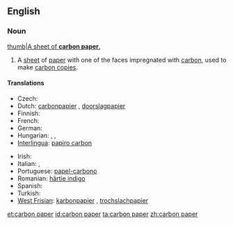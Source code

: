 ==English==
{{wikipedia}}
===Noun===
{{en-noun|sg=[[carbon]] [[paper]]}}
[[image:Carbon paper.jpg|thumb|A sheet of '''carbon paper'''.]]
# A [[sheet]] of [[paper]] with one of the faces impregnated with [[carbon]], used to make [[carbon copy|carbon copies]].

====Translations====
{{trans-top|sheet of paper used to make carbon copies}}
* Czech: {{t-|cs|kopírovací papír|m}}
* Dutch: [[carbonpapier]] {{n}}, [[doorslagpapier]] {{n}}
* Finnish: {{t-|fi|hiilipaperi}}
* French: {{t+|fr|papier carbone|m}}
* German: {{t-|de|Durchschlagpapier|n}}
* Hungarian: {{t+|hu|indigó}}, {{t+|hu|másolópapír}}, {{t-|hu|karbonpapír}}
* [[Interlingua]]: [[papiro carbon]]
{{trans-mid}}
* Irish: {{t-|ga|páipéar carbóin|m|xs=Irish}}
* Italian: {{t-|it|carta carbone|f}}, {{t-|it|carta velina|f}}
* Portuguese: [[papel-carbono]] {{m}}
* Romanian: [[hârtie indigo]] {{f}}
* Spanish: {{t-|es|papel carbón}}
* Turkish: {{t-|tr|karbon kağıdı|alt=karbon kâğıdı}}
* [[West Frisian]]: [[karbonpapier]] {{n}}, [[trochslachpapier]] {{n}}
{{trans-bottom}}

[[et:carbon paper]]
[[id:carbon paper]]
[[ta:carbon paper]]
[[zh:carbon paper]]